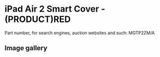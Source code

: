 
# iPad Air 2 Smart Cover - (PRODUCT)RED

Part number, for search engines, auction websites and such: MGTP2ZM/A

## Image gallery

<div style={{ width: '100%', maxWidth: '768px' }}>
<GalleryComponent
    images={[
      {
        original: "/everysource/MGTP2.webp",
        thumbnail: "/everypreview/MGTP2.webp",
      },
      {
        original: "/everysource/MGTP2_AV1_GOLD.webp",
        thumbnail: "/everypreview/MGTP2_AV1_GOLD.webp",
      },
      {
        original: "/everysource/MGTP2_AV1_SILVER.webp",
        thumbnail: "/everypreview/MGTP2_AV1_SILVER.webp",
      },
      {
        original: "/everysource/MGTP2_AV1_SPACE_GRAY.webp",
        thumbnail: "/everypreview/MGTP2_AV1_SPACE_GRAY.webp",
      },
      {
        original: "/everysource/MGTP2_AV2.webp",
        thumbnail: "/everypreview/MGTP2_AV2.webp",
      },
      {
        original: "/everysource/MGTP2_AV3.webp",
        thumbnail: "/everypreview/MGTP2_AV3.webp",
      },
      {
        original: "/everysource/MGTP2_AV5.webp",
        thumbnail: "/everypreview/MGTP2_AV5.webp",
      }
    ]}
  />
</div>